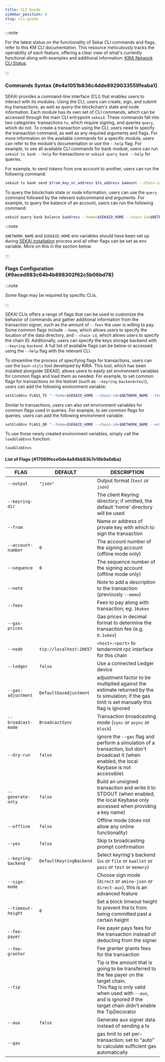 ```yaml
---
title: CLI Guide
sidebar_position: 4
slug: cli-guide
---
```





:::note

For the latest status on the functionality of Sekai CLI commands and flags, refer to this KM CLI documentation. This resource meticulously tracks the operability of each feature, offering a clear view of what's currently functional along with examples and additional information: [KIRA Network CLI Status](https://github.com/MrLutik/kira2.0/blob/master/docs/sekai.md).

:::




### Commands Syntax {#e4a1051b836c4dde8929033559feaba1}


SEKAI provides a command-line interface (CLI) that enables users to interact with its modules. Using the CLI, users can create, sign, and submit `Msg` transactions, as well as query the blockchain's state and node information. Each module has its own set of CLI commands, which can be accessed through the main CLI entrypoint `sekaid`. These commands fall into two categories: transactions `tx`, which require signing, and queries `query`, which do not. To create a transaction using the CLI, users need to specify the transaction command, as well as any required arguments and flags. For more information on the available commands for a specific module, users can refer to the module's documentation or use the `--help` flag. For example, to see all available CLI commands for bank module, users can run `sekaid tx bank --help` for transactions or `sekaid query bank --help` for queries.


 For example, to send tokens from one account to another, users can run the following command:


```bash
sekaid tx bank send $from_key_or_address $to_address $amount --chain-id=$NETWORK_NAME --home=$SEKAID_HOME --fees=100ukex --keyring-backend=test --yes --broadcast-mode=block --log_format=json --output=json.
```


To query the blockchain state or node information, users can use the `query` command followed by the relevant subcommand and arguments. For example, to query the balance of an account, users can run the following command: 


```bash
sekaid query bank balance $address --home=$SEKAID_HOME --chain-id=$NETWORK_NAME --output=json
```


:::note

`$NETWORK_NAME` and `$SEKAID_HOME` env variables should have been set up during [SEKAI installation](/docs/backend---sekai/sekai-installation) process and all other flags can be set as env variable. More on this in the section below.

:::




### Flags Configuration {#9aced983c64b4b898302f62c5b06bd78}


:::note

Some flags may be required by specific CLIs.

:::




SEKAI CLIs offers a range of flags that can be used to customize the behavior of commands and gather additional information from the transaction signer, such as the amount of `--fees` the user is willing to pay. Some common flags include `--home`, which allows users to specify the location of the data directory, and `--chain-id`, which allows users to specify the chain ID. Additionally, users can specify the keys storage backend with `--keyring-backend`. A full list of available flags can be below or accessed using the `--help` flag with the relevant CLI.


To streamline the process of specifying flags for transactions, users can use the `bash-utils` tool developed by KIRA. This tool, which has been installed alongside SEKAID, allows users to easily set environment variables for common flags and load them as needed. For example, to set common flags for transactions on the testnet (such as `--keyring-backend=test`), users can add the following environment variable:


```bash
setGlobEnv FLAGS_TX "--home=$SEKAID_HOME --chain-id=$NETWORK_NAME --fees=100ukex --keyring-backend=test --yes --broadcast-mode=block --log_format=json --output=json"
```


Similar to transactions, users can also set environment variables for common flags used in queries. For example, to set common flags for queries, users can add the following environment variable:


```bash
setGlobEnv FLAGS_QR "--home=$SEKAID_HOME --chain-id=$NETWORK_NAME --output=json"
```


To use those newly created environment variables, simply call the `loadGlobEnvs` function:


```bash
loadGlobEnvs
```


#### List of Flags  {#17069fece0de4a84bb83b7e16b9a6dba}


| **FLAG**            | **DEFAULT**             | **DESCRIPTION**                                                                                                                                                                                                |
| ------------------- | ----------------------- | -------------------------------------------------------------------------------------------------------------------------------------------------------------------------------------------------------------- |
| `--output`          | `"json"`                | Output format (`text` or `json`)                                                                                                                                                                               |
| `--keyring-dir`     |                         | The client Keyring directory; if omitted, the default 'home' directory will be used                                                                                                                            |
| `--from`            |                         | Name or address of private key with which to sign the transaction                                                                                                                                              |
| `--account-number`  | `0`                     | The account number of the signing account (offline mode only)                                                                                                                                                  |
| `--sequence`        | `0`                     | The sequence number of the signing account (offline mode only)                                                                                                                                                 |
| `--note`            |                         | Note to add a description to the transaction (previously `--memo`)                                                                                                                                             |
| `--fees`            |                         | Fees to pay along with transaction; eg: `10ukex`                                                                                                                                                               |
| `--gas-prices`      |                         | Gas prices in decimal format to determine the transaction fee (e.g. `0.1ukex`)                                                                                                                                 |
| `--node`            | `tcp://localhost:26657` | `<host>:<port>` to tendermint rpc interface for this chain                                                                                                                                                     |
| `--ledger`          | `false`                 | Use a connected Ledger device                                                                                                                                                                                  |
| `--gas-adjustment`  | `DefaultGasAdjustment`  | adjustment factor to be multiplied against the estimate returned by the tx simulation; if the gas limit is set manually this flag is ignored                                                                   |
| `--broadcast-mode`  | `BroadcastSync`         | Transaction broadcasting mode (`sync` or `async` or `block`)                                                                                                                                                   |
| `--dry-run`         | `false`                 | ignore the `--gas` flag and perform a simulation of a transaction, but don't broadcast it (when enabled, the local Keybase is not accessible)                                                                  |
| `--generate-only`   | `false`                 | Build an unsigned transaction and write it to STDOUT (when enabled, the local Keybase only accessed when providing a key name)                                                                                 |
| `--offline`         | `false`                 | Offline mode (does not allow any online functionality)                                                                                                                                                         |
| `--yes`             | `false`                 | Skip tx broadcasting prompt confirmation                                                                                                                                                                       |
| `--keyring-backend` | `DefaultKeyringBackend` | Select keyring's backend (`os` or `file` or `kwallet` or `pass` or `test` or `memory`)                                                                                                                         |
| `--sign-mode`       |                         | Choose sign mode (`direct` or `amino-json` or `direct-aux`), this is an advanced feature                                                                                                                       |
| `--timeout-height`  | `0`                     | Set a block timeout height to prevent the tx from being committed past a certain height                                                                                                                        |
| `--fee-payer`       |                         | Fee payer pays fees for the transaction instead of deducting from the signer                                                                                                                                   |
| `--fee-granter`     |                         | Fee granter grants fees for the transaction                                                                                                                                                                    |
| `--tip`             |                         | Tip is the amount that is going to be transferred to the fee payer on the target chain. <br/>This flag is only valid when used with `--aux`, and is ignored if the target chain didn't enable the TipDecorator |
| `--aux`             | `false`                 | Generate aux signer data instead of sending a tx                                                                                                                                                               |
| `--gas`             |                         | gas limit to set per-transaction; set to "auto" to calculate sufficient gas automatically                                                                                                                      |

